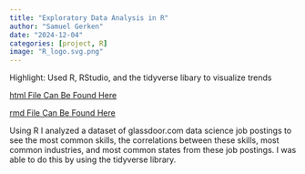 ```yaml
---
title: "Exploratory Data Analysis in R"
author: "Samuel Gerken"
date: "2024-12-04"
categories: [project, R]
image: "R_logo.svg.png"
---
```


Highlight: Used R, RStudio, and the tidyverse libary to visualize trends

[html File Can Be Found Here](Glassdoor_EDA.nb.html)

[rmd File Can Be Found Here](https://github.com/SGerk5015/SGerk5015.github.io/blob/main/Glassdoor_EDA.Rmd)

Using R I analyzed a dataset of glassdoor.com data science job postings to see the most common skills, the correlations between these skills, most common industries, and most common states from these job postings. I was able to do this by using the tidyverse library.